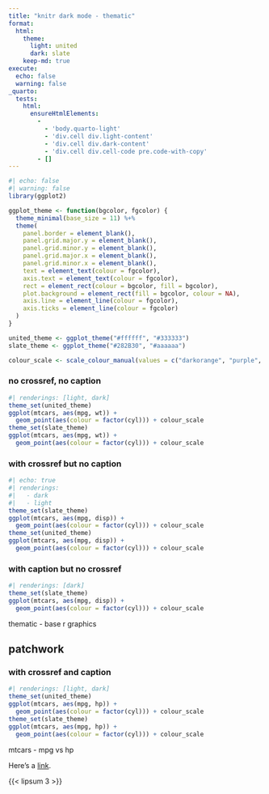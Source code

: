 ```yaml
---
title: "knitr dark mode - thematic"
format:
  html:
    theme:
      light: united
      dark: slate
    keep-md: true
execute:
  echo: false
  warning: false
_quarto:
  tests:
    html:
      ensureHtmlElements:
        -
          - 'body.quarto-light'
          - 'div.cell div.light-content'
          - 'div.cell div.dark-content'
          - 'div.cell div.cell-code pre.code-with-copy'
        - []
---
```


```r
#| echo: false
#| warning: false
library(ggplot2)

ggplot_theme <- function(bgcolor, fgcolor) {
  theme_minimal(base_size = 11) %+%
  theme(
    panel.border = element_blank(),
    panel.grid.major.y = element_blank(),
    panel.grid.minor.y = element_blank(),
    panel.grid.major.x = element_blank(),
    panel.grid.minor.x = element_blank(),
    text = element_text(colour = fgcolor),
    axis.text = element_text(colour = fgcolor),
    rect = element_rect(colour = bgcolor, fill = bgcolor),
    plot.background = element_rect(fill = bgcolor, colour = NA),
    axis.line = element_line(colour = fgcolor),
    axis.ticks = element_line(colour = fgcolor)
  )
}

united_theme <- ggplot_theme("#ffffff", "#333333")
slate_theme <- ggplot_theme("#282B30", "#aaaaaa")

colour_scale <- scale_colour_manual(values = c("darkorange", "purple", "cyan4"))
```

### no crossref, no caption

```r
#| renderings: [light, dark]
theme_set(united_theme)
ggplot(mtcars, aes(mpg, wt)) +
  geom_point(aes(colour = factor(cyl))) + colour_scale
theme_set(slate_theme)
ggplot(mtcars, aes(mpg, wt)) +
  geom_point(aes(colour = factor(cyl))) + colour_scale
```

### with crossref but no caption

::: {#fig-thematic-ggplot}
```r
#| echo: true
#| renderings:
#|   - dark
#|   - light
theme_set(slate_theme)
ggplot(mtcars, aes(mpg, disp)) +
  geom_point(aes(colour = factor(cyl))) + colour_scale
theme_set(united_theme)
ggplot(mtcars, aes(mpg, disp)) +
  geom_point(aes(colour = factor(cyl))) + colour_scale
```
:::

### with caption but no crossref

<div>

```r
#| renderings: [dark]
theme_set(slate_theme)
ggplot(mtcars, aes(mpg, disp)) +
  geom_point(aes(colour = factor(cyl))) + colour_scale
```

thematic - base r graphics

</div>

## patchwork

### with crossref and caption

::: {#fig-thematic-patchwork}
```r
#| renderings: [light, dark]
theme_set(united_theme)
ggplot(mtcars, aes(mpg, hp)) +
  geom_point(aes(colour = factor(cyl))) + colour_scale
theme_set(slate_theme)
ggplot(mtcars, aes(mpg, hp)) +
  geom_point(aes(colour = factor(cyl))) + colour_scale
```

mtcars - mpg vs hp
:::

Here's a [link](https://example.com).

{{< lipsum 3 >}}